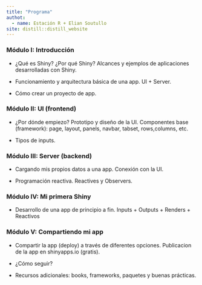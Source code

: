 ```yaml
---
title: "Programa"
authot: 
  - name: Estación R + Elian Soutullo
site: distill::distill_website
---
```



### Módulo I: Introducción
  
- ¿Qué es Shiny? ¿Por qué Shiny? Alcances y ejemplos de aplicaciones desarrolladas con Shiny.

- Funcionamiento y arquitectura básica de una app. UI + Server.

- Cómo crear un proyecto de app. 

  

### Módulo II: UI (frontend)

- ¿Por dónde empiezo? Prototipo y diseño de la UI. Componentes base (framework): page, layout, panels, navbar, tabset, rows,columns, etc.

- Tipos de inputs.

### Módulo III: Server (backend)

- Cargando mis propios datos a una app. Conexión con la UI. 

- Programación reactiva. Reactives y Observers. 


### Módulo IV: Mi primera Shiny
  
- Desarrollo de una app de principio a fin. Inputs + Outputs + Renders + Reactivos

### Módulo V: Compartiendo mi app
  
- Compartir la app (deploy) a través de diferentes opciones. Publicacion de la app en shinyapps.io (gratis).

- ¿Cómo seguir? 

- Recursos adicionales: books, frameworks, paquetes y buenas prácticas.